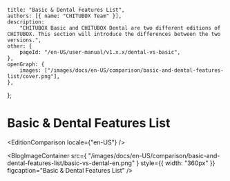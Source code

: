 
	title: "Basic & Dental Features List",
	authors: [{ name: "CHITUBOX Team" }],
	description:
		"CHITUBOX Basic and CHITUBOX Dental are two different editions of CHITUBOX. This section will introduce the differences between the two versions.",
	other: {
		pageId: "/en-US/user-manual/v1.x.x/dental-vs-basic",
	},
	openGraph: {
		images: ["/images/docs/en-US/comparison/basic-and-dental-features-list/cover.png"],
	},
};

# Basic & Dental Features List

<EditionComparison locale={"en-US"} />

<BlogImageContainer
	src={
    		"/images/docs/en-US/comparison/basic-and-dental-features-list/basic-vs-dental-en.png"
	}
	style={{ width: "360px" }}
	figcaption="Basic & Dental Features List"
/>
